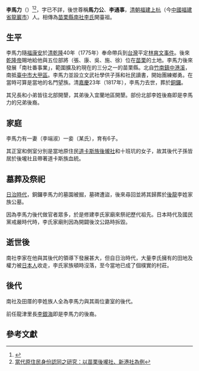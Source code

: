 '''李馬力'''（{{bd|？||1817年}}）<ref>{{Cite web |url=http://tci.ncl.edu.tw/cgi-bin/gs32/gsweb.cgi?o=dnclret&s=id=%22RF10002759197%22.&searchmode=basic&tcihsspage=tcisearch_opt2_search |title=來臺祖李馬力略傳 |access-date=2016-03-09 |archive-date=2016-03-09 |archive-url=https://web.archive.org/web/20160309105453/http://tci.ncl.edu.tw/cgi-bin/gs32/gsweb.cgi?o=dnclret&s=id=%22RF10002759197%22.&searchmode=basic&tcihsspage=tcisearch_opt2_search |dead-url=no }}</ref><ref>[http://www.academia.edu/13875523/%E7%95%B6%E4%BB%A3%E5%8E%9F%E4%BD%8F%E6%B0%91%E8%BA%AB%E4%BB%BD%E8%AA%8D%E5%90%8C%E4%B9%8B%E7%A0%94%E7%A9%B6_%E4%BB%A5%E8%8B%97%E6%A0%97%E5%BE%8C%E5%A3%A0%E7%A4%BE_%E6%96%B0%E6%B8%AF%E7%A4%BE%E7%82%BA%E4%BE%8B 當代原住民身份認同之研究：以苗栗後壠社、新港社為例]</ref>，字已不詳，後世尊稱'''馬力公'''、'''李通事'''，[[清朝|清朝]][[福建|福建]][[上杭|上杭]]（今[[中華人民共和國|中國]][[福建省|福建省]][[龍巖市|龍巖市]]）人。相傳為[[苗栗縣|苗栗縣]][[龍津里_(苗栗縣)|南社]][[李姓|李氏]]開臺祖。

==生平==
李馬力隨[[福康安|福康安]]於[[清|清]][[乾隆|乾隆]]40年（1775年）奉命帶兵到[[台灣|台灣]]平定[[林爽文事件|林爽文事件]]。後來[[乾隆帝|乾隆帝]]賜地給他與五位部將（張、康、吳、施、徐）位在[[苗栗縣|苗栗]]的土地。李馬力後來發展「南社番事業」，範圍擴及約現在的三分之一的苗栗縣。北自[[竹南鎮|竹南鎮]][[中港溪|中港溪]]，南抵[[臺中市|臺中市]][[大甲區|大甲區]]。李馬力並設立文武社學供子孫和社民讀書，開始團練鄉勇。在當時可算是當地的名門望族。清[[嘉慶|嘉慶]]23年（1817年），李馬力去世，葬於[[銅鑼鄉_(台灣)|銅鑼]]。

其兄長和小弟皆往北部開墾，其弟後入宜蘭地區開墾。部份北部李姓後裔即是李馬力的兄弟後裔。

==家庭==
李馬力有一妻（李端淑）一妾（某氏），育有6子。

其正室和側室分別是當地原住民[[道卡斯族|道卡斯族]][[後壠社|後壠社]]和十班坑的女子，故其後代子孫皆居於後壠社且帶著道卡斯族血統。

==墓葬及祭祀==
[[臺灣日治時期|日治時代]]，銅鑼李馬力的墓園被掘，墓碑遭盜，後來尋回並將其歸葬於[[後龍鎮_(台灣)|後龍]]李姓家族公墓。

因為李馬力後代做官者眾多，於是修建李氏家廟來祭祀歷代祖先。日本時代及國民黨戒嚴時代時，李氏家廟則因為開闢後汶公路時拆毀。

==逝世後==
南社李家在他與其後代的領導下發展甚大，但自日治時代，大量李氏擁有的田地及權力被[[日本人|日本人]]收走，李氏家族頓時沒落，至今當地已成了個樸實的村莊。

==後代==
南社及田厝的李姓族人全為李馬力與其兩位妻室的後代。

前任龍津里長[[李銀海|李銀海]]即是李馬力的後裔。

==參考文獻==
{{reflist}}